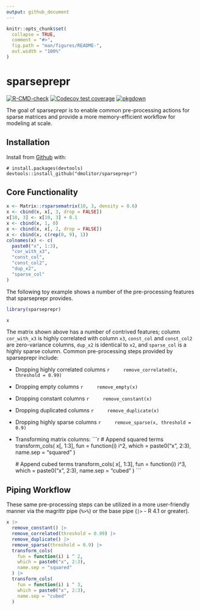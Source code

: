 ```yaml
---
output: github_document
---
```


<!-- README.md is generated from README.Rmd. Please edit that file -->

```r
knitr::opts_chunk$set(
  collapse = TRUE,
  comment = "#>",
  fig.path = "man/figures/README-",
  out.width = "100%"
)
```

# sparseprepr

<!-- badges: start -->
[![R-CMD-check](https://github.com/dmolitor/sparseprepr/workflows/R-CMD-check/badge.svg)](https://github.com/dmolitor/sparseprepr/actions)
[![Codecov test coverage](https://codecov.io/gh/dmolitor/sparseprepr/branch/main/graph/badge.svg?token=PCAC1RA7GE)](https://codecov.io/gh/dmolitor/sparseprepr?branch=main)
[![pkgdown](https://github.com/dmolitor/sparseprepr/workflows/pkgdown/badge.svg)](https://github.com/dmolitor/sparseprepr/actions)
<!-- badges: end -->

The goal of sparseprepr is to enable common pre-processing actions for sparse 
matrices and provide a more memory-efficient workflow for modeling at scale.

## Installation

Install from [Github](https://github.com) with:
```
# install.packages(devtools)
devtools::install_github("dmolitor/sparseprepr")
```

## Core Functionality
```r
x <- Matrix::rsparsematrix(10, 3, density = 0.6)
x <- cbind(x, x[, 3, drop = FALSE])
x[10, 3] <- x[10, 3] + 0.1
x <- cbind(x, 1, 0)
x <- cbind(x, x[, 2, drop = FALSE])
x <- cbind(x, c(rep(0, 9), 1))
colnames(x) <- c(
  paste0("x", 1:3),
  "cor_with_x3",
  "const_col",
  "const_col2",
  "dup_x2",
  "sparse_col"
)
```

The following toy example shows a number of the pre-processing features that
sparseprepr provides.
```r
library(sparseprepr)

x
```

The matrix shown above has a number of contrived features; 
column `cor_with_x3` is highly correlated with column `x3`, `const_col` and 
`const_col2` are zero-variance columns, `dup_x2` is identical to `x2`, 
and `sparse_col` is a highly sparse column. Common pre-processing steps provided
by sparseprepr include:

- Dropping highly correlated columns
    ```r
    remove_correlated(x, threshold = 0.99)
    ```

- Dropping empty columns
    ```r
    remove_empty(x)
    ```

- Dropping constant columns
    ```r
    remove_constant(x)
    ```

- Dropping duplicated columns
    ```r
    remove_duplicate(x)
    ```

- Dropping highly sparse columns
    ```r
    remove_sparse(x, threshold = 0.9)
    ```

- Transforming matrix columns:
    ```r
    # Append squared terms
    transform_cols(
      x[, 1:3], 
      fun = function(i) i^2, 
      which = paste0("x", 2:3), 
      name.sep = "squared"
    )
    
    # Append cubed terms
    transform_cols(
      x[, 1:3], 
      fun = function(i) i^3, 
      which = paste0("x", 2:3), 
      name.sep = "cubed"
    )
    ```

## Piping Workflow

These same pre-processing steps can be utilized in a more user-friendly manner
via the magrittr pipe (`%>%`) or the base pipe (`|>` - R 4.1 or greater).
```r
x |>
  remove_constant() |>
  remove_correlated(threshold = 0.99) |>
  remove_duplicate() |>
  remove_sparse(threshold = 0.9) |>
  transform_cols(
    fun = function(i) i ^ 2,
    which = paste0("x", 2:3),
    name.sep = "squared"
  ) |>
  transform_cols(
    fun = function(i) i ^ 3,
    which = paste0("x", 2:3),
    name.sep = "cubed"
  )
```
